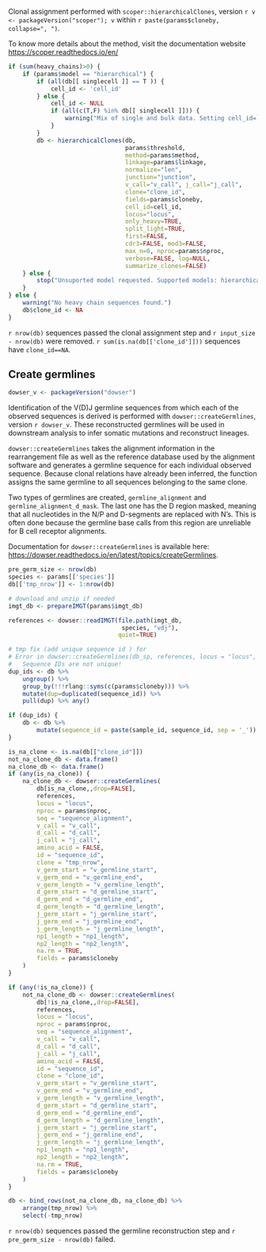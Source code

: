 Clonal assignment performed with `scoper::hierarchicalClones`, version `r v <- packageVersion("scoper"); v` within `r paste(params$cloneby, collapse=", ")`.

To know more details about the method, visit the documentation website [https://scoper.readthedocs.io/en/](https://scoper.readthedocs.io/en/`r v`/topics/hierarchicalClones/)

```r
if (sum(heavy_chains)>0) {
    if (params$model == "hierarchical") {
        if (all(db[[ singlecell ]] == T )) {
            cell_id <- 'cell_id'
        } else {
            cell_id <- NULL
            if (all(c(T,F) %in% db[[ singlecell ]])) {
                warning("Mix of single and bulk data. Setting cell_id=`NULL`.")
            }
        }
        db <- hierarchicalClones(db, 
                                 params$threshold, 
                                 method=params$method,
                                 linkage=params$linkage, 
                                 normalize="len",
                                 junction="junction", 
                                 v_call="v_call", j_call="j_call", 
                                 clone="clone_id", 
                                 fields=params$cloneby,
                                 cell_id=cell_id, 
                                 locus="locus", 
                                 only_heavy=TRUE, 
                                 split_light=TRUE,
                                 first=FALSE, 
                                 cdr3=FALSE, mod3=FALSE, 
                                 max_n=0, nproc=params$nproc,
                                 verbose=FALSE, log=NULL,
                                 summarize_clones=FALSE) 
    } else {
        stop("Unsuported model requested. Supported models: hierarchical")
    }
} else {
    warning("No heavy chain sequences found.")
    db$clone_id <- NA
}
```

`r nrow(db)` sequences passed the clonal assignment step 
and `r input_size - nrow(db)` were removed. `r sum(is.na(db[['clone_id']]))` sequences
have `clone_id==NA`.

## Create germlines

```r
dowser_v <- packageVersion("dowser")
```


Identification of the V(D)J germline sequences from which each of the observed 
sequences is derived is performed with `dowser::createGermlines`, version `r dowser_v`.
These reconstructed germlines will be used in downstream analysis to infer somatic 
mutations and reconstruct lineages. 

`dowser::createGermlines` takes the alignment information 
in the rearrangement file as well as the reference database used by the 
alignment software and generates a germline sequence for each individual observed sequence.
Because clonal relations have already been inferred, the function assigns the 
same germline to all sequences belonging to the same clone. 

Two types of germlines
are created, `germline_alignment` and `germline_alignment_d_mask`. The last one
has the D region masked, meaning that all nucleotides in the N/P and D-segments
are replaced with N's. This is often done because the germline base calls from 
this region are unreliable for B cell receptor alignments.

Documentation for `dowser::createGermlines` is available here: [https://dowser.readthedocs.io/en/latest/topics/createGermlines](https://dowser.readthedocs.io/en/latest/topics/createGermlines/).

```r
pre_germ_size <- nrow(db)
species <- params[['species']]
db[['tmp_nrow']] <- 1:nrow(db)

# download and unzip if needed
imgt_db <- prepareIMGT(params$imgt_db)

references <- dowser::readIMGT(file.path(imgt_db,
                                species, "vdj"),
                               quiet=TRUE)

# tmp fix (add unique sequence id ) for
# Error in dowser::createGermlines(db_sp, references, locus = "locus",  :
#   Sequence IDs are not unique!
dup_ids <- db %>%
    ungroup() %>%
    group_by(!!!rlang::syms(c(params$cloneby))) %>%
    mutate(dup=duplicated(sequence_id)) %>%
    pull(dup) %>% any()

if (dup_ids) {
    db <- db %>%
        mutate(sequence_id = paste(sample_id, sequence_id, sep = '_'))
}

is_na_clone <- is.na(db[["clone_id"]])
not_na_clone_db <- data.frame()
na_clone_db <- data.frame()
if (any(is_na_clone)) {
    na_clone_db <- dowser::createGermlines(
        db[is_na_clone,,drop=FALSE],
        references,
        locus = "locus",
        nproc = params$nproc,
        seq = "sequence_alignment",
        v_call = "v_call",
        d_call = "d_call",
        j_call = "j_call",
        amino_acid = FALSE,
        id = "sequence_id",
        clone = "tmp_nrow",
        v_germ_start = "v_germline_start",
        v_germ_end = "v_germline_end",
        v_germ_length = "v_germline_length",
        d_germ_start = "d_germline_start",
        d_germ_end = "d_germline_end",
        d_germ_length = "d_germline_length",
        j_germ_start = "j_germline_start",
        j_germ_end = "j_germline_end",
        j_germ_length = "j_germline_length",
        np1_length = "np1_length",
        np2_length = "np2_length",
        na.rm = TRUE,
        fields = params$cloneby
    )    
}

if (any(!is_na_clone)) {
    not_na_clone_db <- dowser::createGermlines(
        db[!is_na_clone,,drop=FALSE],
        references,
        locus = "locus",
        nproc = params$nproc,
        seq = "sequence_alignment",
        v_call = "v_call",
        d_call = "d_call",
        j_call = "j_call",
        amino_acid = FALSE,
        id = "sequence_id",
        clone = "clone_id",
        v_germ_start = "v_germline_start",
        v_germ_end = "v_germline_end",
        v_germ_length = "v_germline_length",
        d_germ_start = "d_germline_start",
        d_germ_end = "d_germline_end",
        d_germ_length = "d_germline_length",
        j_germ_start = "j_germline_start",
        j_germ_end = "j_germline_end",
        j_germ_length = "j_germline_length",
        np1_length = "np1_length",
        np2_length = "np2_length",
        na.rm = TRUE,
        fields = params$cloneby
    )
}

db <- bind_rows(not_na_clone_db, na_clone_db) %>%
    arrange(tmp_nrow) %>%
    select(-tmp_nrow)
```

`r nrow(db)` sequences passed the germline reconstruction step
and `r pre_germ_size - nrow(db)` failed.
